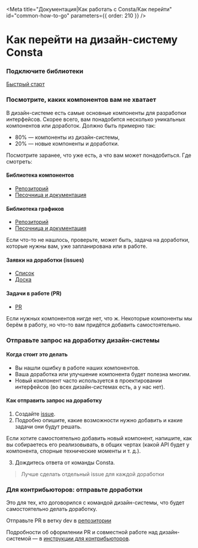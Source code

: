
<Meta
  title="Документация|Как работать с Consta/Как перейти"
  id="common-how-to-go"
  parameters={{ order: 210 }}
/>

# Как перейти на дизайн-систему Consta

### Подключите библиотеки

[Быстрый старт](/?path=/docs/common-start--page)

### Посмотрите, каких компонентов вам не хватает

В дизайн-системе есть самые основные компоненты для разработки интерфейсов. Скорее всего, вам понадобится несколько уникальных компонентов или доработок. Должно быть примерно так:

- 80% — компоненты из дизайн-системы,
- 20% — новые компоненты и доработки.

Посмотрите заранее, что уже есть, а что вам может понадобиться. Где смотреть:

#### Библиотека компонентов

- [Репозиторий](https://github.com/gazprom-neft/consta-uikit)
- [Песочница и документация](https://consta-uikit.vercel.app/)

#### Библиотека графиков

- [Репозиторий](https://github.com/gazprom-neft/consta-charts)
- [Песочница и документация](https://consta-charts.vercel.app/)

Если что-то не нашлось, проверьте, может быть, задача на доработки, которые нужны вам, уже запланирована или в работе.

#### Заявки на доработки (issues)

- [Список](https://github.com/gazprom-neft/consta-uikit/issues)
- [Доска](https://github.com/gazprom-neft/consta-uikit/projects/1)

#### Задачи в работе (PR)

- [PR](https://github.com/gazprom-neft/consta-uikit/pulls)

Если нужных компонентов нигде нет, что ж. Некоторые компоненты мы берём в работу, но что-то вам придётся добавить самостоятельно.

### Отправьте запрос на доработку дизайн-системы

#### Когда стоит это делать

- Вы нашли ошибку в работе наших компонентов.
- Ваша доработка или улучшение компонента будет полезна многим.
- Новый компонент часто используется в проектировании интерфейсов (во всех дизайн-системах есть, а у нас нет).

#### Как отправить запрос на доработку

1. Создайте [issue](https://github.com/gazprom-neft/consta-uikit/issues/new).
2. Подробно опишите, какие возможности нужно добавить и какие задачи они будут решать.

Если хотите самостоятельно добавить новый компонент, напишите, как вы собираетесь его реализовывать, в общих чертах (какой API будет у компонента, спорные технические моменты и т. д.).

3. Дождитесь ответа от команды Consta.

> Лучше сделать отдельный issue для каждой доработки

### Для контрибьюторов: отправьте доработки

Это для тех, кто договорился с командой дизайн-системы, что будет самостоятельно делать доработку.

Отправьте PR в ветку dev в [репозитории](https://github.com/gazprom-neft/consta-uikit)

Подробности об оформлении PR и совместной работе над дизайн-системой — в [инструкции для контрибьюторов](/?path=/docs/common-develop-contributors--page).
